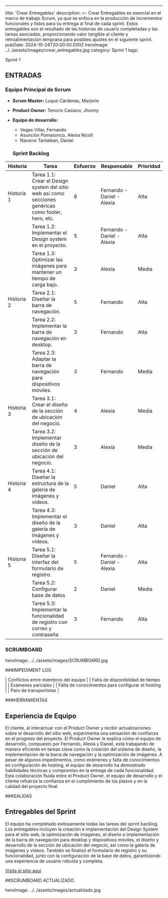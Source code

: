 ---
title: 'Crear Entregables'
description: >-
Crear Entregables es esencial en el marco de trabajo Scrum, ya que se enfoca en la producción de incrementos funcionales y listos para su entrega al final de cada sprint. Estos entregables son el resultado de las historias de usuario completadas y las tareas asociadas, proporcionando valor tangible al cliente y retroalimentación temprana para posibles ajustes en el siguiente sprint.
pubDate: 2024-10-24T20:00:00.000Z
heroImage: ../../assets/images/crear_entregables.jpg
category: Sprint 1
tags:

Sprint 1

## ENTRADAS

### Equipo Principal de Scrum

- **Scrum Master:** Luque Cárdenas, Marjorie
- **Product Owner:** Tenorio Casiano, Jhonny
- **Equipo de desarrollo:**
  <ul style={{ listStyleType: "circle", paddingLeft: "20px" }}>
    <li>Vegas Villar, Fernando</li>
    <li>Asunción Pomasonco, Alexia Nicoll</li>
    <li>Navarro Tantalean, Daniel</li>
  </ul>

  ### Sprint Backlog

| **Historia**  | **Tarea**                                                                                  | **Esfuerzo** | **Responsable**           | **Prioridad** |
|---------------|--------------------------------------------------------------------------------------------|--------------|---------------------------|---------------|
| Historia 1    | Tarea 1.1: Crear el Design system del sitio web así como secciones genéricas como footer, hero, etc. | 8            | Fernando - Daniel - Alexia | Alta          |
|               | Tarea 1.2: Implementar el Design system en el proyecto.                                     | 5            | Fernando - Daniel - Alexia | Alta          |
|               | Tarea 1.3: Optimizar las imágenes para mantener un tiempo de carga bajo.                    | 3            | Alexia                     | Media         |
| Historia 2    | Tarea 2.1: Diseñar la barra de navegación.                                                 | 5            | Fernando                   | Alta          |
|               | Tarea 2.2: Implementar la barra de navegación en desktop.                                  | 3            | Fernando                   | Alta          |
|               | Tarea 2.3: Adaptar la barra de navegación para dispositivos móviles.                       | 3            | Fernando                   | Media         |
| Historia 3    | Tarea 3.1: Crear el diseño de la sección de ubicación del negocio.                         | 4            | Alexia                     | Media         |
|               | Tarea 3.2: Implementar diseño de la sección de ubicación del negocio.                      | 3            | Alexia                     | Media         |
| Historia 4    | Tarea 4.1: Diseñar la estructura de la galería de imágenes y vídeos.                       | 5            | Daniel                     | Alta          |
|               | Tarea 4.3: Implementar el diseño de la galería de imágenes y videos.                       | 3            | Daniel                     | Alta          |
| Historia 5    | Tarea 5.1: Diseñar la interfaz del formulario de registro.                                 | 5            | Fernando - Daniel - Alexia | Alta          |
|               | Tarea 5.2: Configurar base de datos                                                        | 2            | Daniel                     | Media         |
|               | Tarea 5.3: Implementar la funcionalidad de registro con correo y contraseña                | 3            | Fernando                   | Alta          |

### SCRUMBOARD
heroImage: ../../assets/images/SCRUMBOARD.jpg

###IMPEDIMENT LOG

| Conflictos entre miembros del equipo      |
| Falta de disponibilidad de tiempo         |
| Exámenes parciales                        |
| Falta de conocimientos para configurar el hosting |
| Paro de transportistas                    |


###HERRAMIENTAS
## Experiencia de Equipo

El cliente, al interactuar con el Product Owner y recibir actualizaciones sobre el desarrollo del sitio web, experimenta una sensación de confianza en el progreso del proyecto. El Product Owner le explica cómo el equipo de desarrollo, compuesto por Fernando, Alexia y Daniel, está trabajando de manera eficiente en tareas clave como la creación del sistema de diseño, la implementación de la barra de navegación y la optimización de imágenes. A pesar de algunos impedimentos, como exámenes y falta de conocimientos en configuración de hosting, el equipo de desarrollo ha demostrado habilidades técnicas y compromiso en la entrega de cada funcionalidad. Esta colaboración fluida entre el Product Owner, el equipo de desarrollo y el cliente refuerza la confianza en el cumplimiento de los plazos y en la calidad del proyecto final.

###SALIDAS

## Entregables del Sprint

El equipo ha completado exitosamente todas las tareas del sprint backlog. Los entregables incluyen la creación e implementación del Design System para el sitio web, la optimización de imágenes, el diseño e implementación de la barra de navegación para desktop y dispositivos móviles, el diseño y desarrollo de la sección de ubicación del negocio, así como la galería de imágenes y videos. También se finalizó el formulario de registro y su funcionalidad, junto con la configuración de la base de datos, garantizando una experiencia de usuario robusta y completa.

[Visita el sitio aquí](https://lienzolima.com/home)

##SCRUMBOARD ACTUALIZADO

heroImage: ../../assets/images/actualizado.jpg
